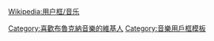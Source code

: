 {{Userbox
  |id=[[檔案:Anton bruckner.jpg|50px]]
  |id-c=#BAA16B
  |info=這個用戶喜歡聽'''[[安东·布鲁克纳|<span style="color:white">布鲁克纳</span>]]'''的作品。
  |info-c=#181606
  |info-fc=#BAA16B
  |info-s=10
  |border-c=#BAA16B
}}
<includeonly>[[Category:喜歡布魯克納音樂的維基人]]</includeonly><noinclude>
{{Clear}}

[[Wikipedia:用户框/音乐]]

[[Category:音樂用戶框模板]]</noinclude>